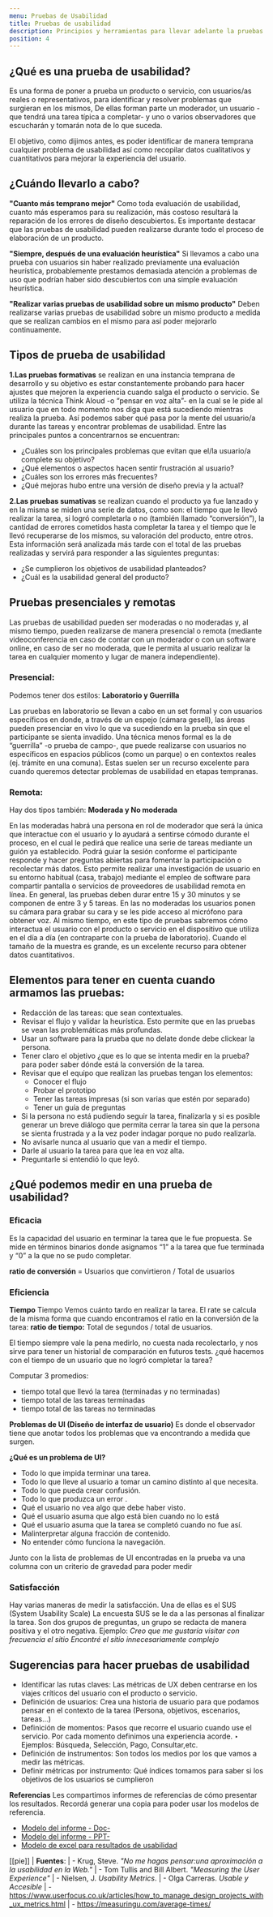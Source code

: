 ```yaml
---
menu: Pruebas de Usabilidad
title: Pruebas de usabilidad
description: Principios y herramientas para llevar adelante la pruebas de usabilidad
position: 4
---
```


## ¿Qué es una prueba de usabilidad?

Es una forma de poner a prueba un producto o servicio, con usuarios/as reales o representativos, para identificar y resolver problemas que surgieran en los mismos, De ellas forman parte un moderador, un usuario -que tendrá una tarea típica a completar- y uno o varios observadores que escucharán y tomarán nota de lo que suceda.

El objetivo, como dijimos antes, es poder identificar de manera temprana cualquier problema de usabilidad así como recopilar datos cualitativos y cuantitativos para mejorar la experiencia del usuario.

## ¿Cuándo llevarlo a cabo?

**"Cuanto más temprano mejor"**
Como toda evaluación de usabilidad, cuanto más esperamos para su realización, más costoso resultará la reparación de los errores de diseño descubiertos. Es importante destacar que las pruebas de usabilidad pueden realizarse durante todo el proceso de elaboración de un producto.

**"Siempre, después de una evaluación heurística"**
Si llevamos a cabo una prueba con usuarios sin haber realizado previamente una evaluación heurística, probablemente prestamos demasiada atención a problemas de uso que podrían haber sido descubiertos con una simple evaluación heurística.

**"Realizar varias pruebas de usabilidad sobre un mismo producto"**
Deben realizarse varias pruebas de usabilidad sobre un mismo producto a medida que se realizan cambios en el mismo para así poder mejorarlo continuamente.

## Tipos de prueba de usabilidad

**1.Las pruebas formativas** se realizan en una instancia temprana de desarrollo y su objetivo es estar constantemente probando para hacer ajustes que mejoren la experiencia cuando salga el producto o servicio.
Se utiliza la técnica Think Aloud -o “pensar en voz alta”- en la cual se le pide al usuario que en todo momento nos diga que está sucediendo mientras realiza la prueba. Así podemos saber qué pasa por la mente del usuario/a durante las tareas y encontrar problemas de usabilidad. Entre las principales puntos a concentrarnos se encuentran:

- ¿Cuáles son los principales problemas que evitan que el/la usuario/a complete su objetivo?
- ¿Qué elementos o aspectos hacen sentir frustración al usuario?
- ¿Cuáles son los errores más frecuentes?
- ¿Qué mejoras hubo entre una versión de diseño previa y la actual?

**2.Las pruebas sumativas** se realizan cuando el producto ya fue lanzado y en la misma se miden una serie de datos, como son: el tiempo que le llevó realizar la tarea, si logró completarla o no (también llamado “conversión”), la cantidad de errores cometidos hasta completar la tarea y el tiempo que le llevó recuperarse de los mismos, su valoración del producto, entre otros. Esta información será analizada más tarde con el total de las pruebas realizadas y servirá para responder a las siguientes preguntas:

- ¿Se cumplieron los objetivos de usabilidad planteados?
- ¿Cuál es la usabilidad general del producto?

## Pruebas presenciales y remotas

Las pruebas de usabilidad pueden ser moderadas o no moderadas y, al mismo tiempo, pueden realizarse de manera presencial o remota (mediante videoconferencia en caso de contar con un moderador o con un software online, en caso de ser no moderada, que le permita al usuario realizar la tarea en cualquier momento y lugar de manera independiente).

### Presencial:

Podemos tener dos estilos: **Laboratorio y Guerrilla**

Las pruebas en laboratorio se llevan a cabo en un set formal y con usuarios específicos en donde, a través de un espejo (cámara gesell), las áreas pueden presenciar en vivo lo que va sucediendo en la prueba sin que el participante se sienta invadido.
Una técnica menos formal es la de “guerrilla” -o prueba de campo-, que puede realizarse con usuarios no específicos en espacios públicos (como un parque) o en contextos reales (ej. trámite en una comuna). Estas suelen ser un recurso excelente para cuando queremos detectar problemas de usabilidad en etapas tempranas.

### Remota:

Hay dos tipos también: **Moderada y No moderada**

En las moderadas habrá una persona en rol de moderador que será la única que interactue con el usuario y lo ayudará a sentirse cómodo durante el proceso, en el cual le pedirá que realice una serie de tareas mediante un guión ya establecido. Podrá guiar la sesión conforme el participante responde y hacer preguntas abiertas para fomentar la participación o recolectar más datos. Esto permite realizar una investigación de usuario en su entorno habitual (casa, trabajo) mediante el empleo de software para compartir pantalla o servicios de proveedores de usabilidad remota en línea. En general, las pruebas deben durar entre 15 y 30 minutos y se componen de entre 3 y 5 tareas.
En las no moderadas los usuarios ponen su cámara para grabar su cara y se les pide acceso al micrófono para obtener voz. Al mismo tiempo, en este tipo de pruebas sabremos cómo interactua el usuario con el producto o servicio en el dispositivo que utiliza en el día a día (en contraparte con la prueba de laboratorio). Cuando el tamaño de la muestra es grande, es un excelente recurso para obtener datos cuantitativos.

## Elementos para tener en cuenta cuando armamos las pruebas:

- Redacción de las tareas: que sean contextuales.
- Revisar el flujo y validar la heurística. Esto permite que en las pruebas se vean las problemáticas más profundas.
- Usar un software para la prueba que no delate donde debe clickear la persona.
- Tener claro el objetivo ¿que es lo que se intenta medir en la prueba? para poder saber dónde está la conversión de la tarea.
- Revisar que el equipo que realizan las pruebas tengan los elementos:
  - Conocer el flujo
  - Probar el prototipo
  - Tener las tareas impresas (si son varias que estén por separado)
  - Tener un guía de preguntas
- Si la persona no está pudiendo seguir la tarea, finalizarla y si es posible generar un breve diálogo que permita cerrar la tarea sin que la persona se sienta frustrada y a la vez poder indagar porque no pudo realizarla.
- No avisarle nunca al usuario que van a medir el tiempo.
- Darle al usuario la tarea para que lea en voz alta.
- Preguntarle si entendió lo que leyó.

## ¿Qué podemos medir en una prueba de usabilidad?

### Eficacia

Es la capacidad del usuario en terminar la tarea que le fue propuesta. Se mide en términos binarios donde asignamos “1” a la tarea que fue terminada y “0” a la que no se pudo completar.

**ratio de conversión** = Usuarios que convirtieron / Total de usuarios

### Eficiencia

**Tiempo**
Tiempo Vemos cuánto tardo en realizar la tarea. El rate se calcula de la misma forma que cuando encontramos el ratio en la conversión de la tarea: **ratio de tiempo:** Total de segundos / total de usuarios.

El tiempo siempre vale la pena medirlo, no cuesta nada recolectarlo, y nos sirve para tener un historial de comparación en futuros tests. ¿qué hacemos con el tiempo de un usuario que no logró completar la tarea?

Computar 3 promedios:

- tiempo total que llevó la tarea (terminadas y no terminadas)
- tiempo total de las tareas terminadas
- tiempo total de las tareas no terminadas

**Problemas de UI (Diseño de interfaz de usuario)**
Es donde el observador tiene que anotar todos los problemas que va encontrando a medida que surgen.

**¿Qué es un problema de UI?**

- Todo lo que impida terminar una tarea.
- Todo lo que lleve al usuario a tomar un camino distinto al que necesita.
- Todo lo que pueda crear confusión.
- Todo lo que produzca un error .
- Qué el usuario no vea algo que debe haber visto.
- Qué el usuario asuma que algo está bien cuando no lo está
- Qué el usuario asuma que la tarea se completó cuando no fue así.
- Malinterpretar alguna fracción de contenido.
- No entender cómo funciona la navegación.

Junto con la lista de problemas de UI encontradas en la prueba va una columna con un criterio de gravedad para poder medir

### Satisfacción

Hay varias maneras de medir la satisfacción. Una de ellas es el SUS (System Usability Scale) La encuesta SUS se le da a las personas al finalizar la tarea. Son dos grupos de preguntas, un grupo se redacta de manera positiva y el otro negativa.
Ejemplo: _Creo que me gustaría visitar con frecuencia el sitio_ _Encontré el sitio innecesariamente complejo_

## Sugerencias para hacer pruebas de usabilidad

- Identificar las rutas claves: Las métricas de UX deben centrarse en los viajes críticos del usuario con el producto o servicio.
- Definición de usuarios: Crea una historia de usuario para que podamos pensar en el contexto de la tarea (Persona, objetivos, escenarios, tareas...)
- Definición de momentos: Pasos que recorre el usuario cuando use el servicio. Por cada momento definimos una experiencia acorde. ‣ Ejemplos: Búsqueda, Selección, Pago, Consultar,etc.
- Definición de instrumentos: Son todos los medios por los que vamos a medir las métricas.
- Definir métricas por instrumento: Qué índices tomamos para saber si los objetivos de los usuarios se cumplieron

**Referencias**
Les compartimos informes de referencias de cómo presentar los resultados. Recordá generar una copia para poder usar los modelos de referencia.

- [Modelo del informe - Doc-](https://docs.google.com/document/d/1Hm8dr3NxNAWiH5VUfFPr6W8h5U9O6WYSGMgOUUvMyz4/edit?usp=sharing)
- [Modelo del informe - PPT-](https://docs.google.com/presentation/d/100R1U7FTG9YrjWo1CB66Zko4SIEuY_6lv3X8tzJBeY4/edit?usp=sharing)
- [Modelo de excel para resultados de usabilidad](https://docs.google.com/spreadsheets/d/1-JEuOFjxmVKhk5rJCBrmbNubmNJ4OBbb9V8D4B96bxg/edit?usp=sharing)

[[pie]]
| **Fuentes**:
| - Krug, Steve. _"No me hagas pensar:una aproximación a la usabilidad en la Web."_
| - Tom Tullis and Bill Albert. _"Measuring the User Experience"_
| - Nielsen, J. _Usability Metrics_.
| - Olga Carreras. _Usable y Accesible_
| - https://www.userfocus.co.uk/articles/how_to_manage_design_projects_with_ux_metrics.html
| - https://measuringu.com/average-times/
